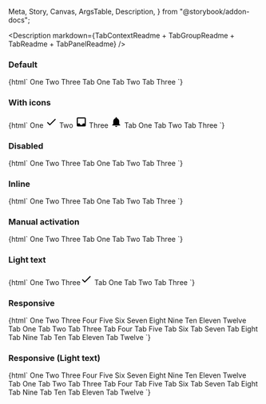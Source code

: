   Meta,
  Story,
  Canvas,
  ArgsTable,
  Description,
} from "@storybook/addon-docs";

<Meta title="Web Components/Tabs" component="ic-tab-context" />

<Description
  markdown={TabContextReadme + TabGroupReadme + TabReadme + TabPanelReadme}
/>

### Default

<Canvas>
  <Story name="Default">
    {html` <ic-tab-context>
      <ic-tab-group label="Example tab group">
        <ic-tab>One</ic-tab>
        <ic-tab>Two</ic-tab>
        <ic-tab>Three</ic-tab>
      </ic-tab-group>
      <ic-tab-panel>Tab One</ic-tab-panel>
      <ic-tab-panel>Tab Two</ic-tab-panel>
      <ic-tab-panel>Tab Three</ic-tab-panel>
    </ic-tab-context>`}
  </Story>
</Canvas>

### With icons

<Canvas>
  <Story name="With icons">
    {html` <ic-tab-context>
      <ic-tab-group label="Example tab group">
        <ic-tab
          >One
          <svg
            slot="icon"
            xmlns="http://www.w3.org/2000/svg"
            height="24px"
            viewBox="0 0 24 24"
            width="24px"
            fill="#000000"
          >
            <path d="M0 0h24v24H0V0z" fill="none" />
            <path d="M9 16.2L4.8 12l-1.4 1.4L9 19 21 7l-1.4-1.4L9 16.2z" /></svg
        ></ic-tab>
        <ic-tab
          >Two
          <svg
            slot="icon"
            xmlns="http://www.w3.org/2000/svg"
            height="24px"
            viewBox="0 0 24 24"
            width="24px"
            fill="#000000"
          >
            <path d="M0 0h24v24H0V0z" fill="none" />
            <path
              d="M19 3H4.99c-1.11 0-1.98.89-1.98 2L3 19c0 1.1.88 2 1.99 2H19c1.1 0 2-.9 2-2V5c0-1.11-.9-2-2-2zm0 12h-4c0 1.66-1.35 3-3 3s-3-1.34-3-3H4.99V5H19v10z"
            /></svg
        ></ic-tab>
        <ic-tab
          >Three
          <svg
            slot="icon"
            xmlns="http://www.w3.org/2000/svg"
            height="24px"
            viewBox="0 0 24 24"
            width="24px"
            fill="#000000"
          >
            <path
              d="M12 22c1.1 0 2-.9 2-2h-4c0 1.1.89 2 2 2zm6-6v-5c0-3.07-1.64-5.64-4.5-6.32V4c0-.83-.67-1.5-1.5-1.5s-1.5.67-1.5 1.5v.68C7.63 5.36 6 7.92 6 11v5l-2 2v1h16v-1l-2-2z"
            />
          </svg>
        </ic-tab>
      </ic-tab-group>
      <ic-tab-panel>Tab One</ic-tab-panel>
      <ic-tab-panel>Tab Two</ic-tab-panel>
      <ic-tab-panel>Tab Three</ic-tab-panel>
    </ic-tab-context>`}
  </Story>
</Canvas>

### Disabled

<Canvas>
  <Story name="Disabled">
    {html` <ic-tab-context>
      <ic-tab-group label="Example tab group">
        <ic-tab>One</ic-tab>
        <ic-tab disabled>Two</ic-tab>
        <ic-tab>Three</ic-tab>
      </ic-tab-group>
      <ic-tab-panel>Tab One</ic-tab-panel>
      <ic-tab-panel>Tab Two</ic-tab-panel>
      <ic-tab-panel>Tab Three</ic-tab-panel>
    </ic-tab-context>`}
  </Story>
</Canvas>

### Inline

<Canvas>
  <Story name="Inline">
    {html` <ic-tab-context>
      <ic-tab-group label="Example tab group" inline>
        <ic-tab>One</ic-tab>
        <ic-tab>Two</ic-tab>
        <ic-tab>Three</ic-tab>
      </ic-tab-group>
      <ic-tab-panel>Tab One</ic-tab-panel>
      <ic-tab-panel>Tab Two</ic-tab-panel>
      <ic-tab-panel>Tab Three</ic-tab-panel>
    </ic-tab-context>`}
  </Story>
</Canvas>

### Manual activation

<Canvas>
  <Story name="Manual activation">
    {html` <ic-tab-context activation-type="manual">
      <ic-tab-group label="Example tab group">
        <ic-tab>One</ic-tab>
        <ic-tab>Two</ic-tab>
        <ic-tab>Three</ic-tab>
      </ic-tab-group>
      <ic-tab-panel>Tab One</ic-tab-panel>
      <ic-tab-panel>Tab Two</ic-tab-panel>
      <ic-tab-panel>Tab Three</ic-tab-panel>
    </ic-tab-context>`}
  </Story>
</Canvas>

### Light text

<Canvas>
  <Story name="Light text" parameters={{ backgrounds: { default: "dark" } }}>
    {html` <ic-tab-context appearance="light">
      <ic-tab-group label="Example tab group">
        <ic-tab>One</ic-tab>
        <ic-tab>Two</ic-tab>
        <ic-tab
          >Three<svg
            slot="icon"
            xmlns="http://www.w3.org/2000/svg"
            height="24px"
            viewBox="0 0 24 24"
            width="24px"
            fill="#000000"
          >
            <path d="M0 0h24v24H0V0z" fill="none" />
            <path d="M9 16.2L4.8 12l-1.4 1.4L9 19 21 7l-1.4-1.4L9 16.2z" /></svg
        ></ic-tab>
      </ic-tab-group>
      <ic-tab-panel>Tab One</ic-tab-panel>
      <ic-tab-panel>Tab Two</ic-tab-panel>
      <ic-tab-panel>Tab Three</ic-tab-panel>
    </ic-tab-context>`}
  </Story>
</Canvas>

### Responsive

<Canvas>
  <Story name="Responsive">
    {html`
      <ic-tab-context>
        <ic-tab-group label="Example tab group">
          <ic-tab>One</ic-tab>
          <ic-tab>Two</ic-tab>
          <ic-tab>Three</ic-tab>
          <ic-tab>Four</ic-tab>
          <ic-tab>Five</ic-tab>
          <ic-tab>Six</ic-tab>
          <ic-tab>Seven</ic-tab>
          <ic-tab>Eight</ic-tab>
          <ic-tab>Nine</ic-tab>
          <ic-tab>Ten</ic-tab>
          <ic-tab>Eleven</ic-tab>
          <ic-tab>Twelve</ic-tab>
        </ic-tab-group>
        <ic-tab-panel>Tab One</ic-tab-panel>
        <ic-tab-panel>Tab Two</ic-tab-panel>
        <ic-tab-panel>Tab Three</ic-tab-panel>
        <ic-tab-panel>Tab Four</ic-tab-panel>
        <ic-tab-panel>Tab Five</ic-tab-panel>
        <ic-tab-panel>Tab Six</ic-tab-panel>
        <ic-tab-panel>Tab Seven</ic-tab-panel>
        <ic-tab-panel>Tab Eight</ic-tab-panel>
        <ic-tab-panel>Tab Nine</ic-tab-panel>
        <ic-tab-panel>Tab Ten</ic-tab-panel>
        <ic-tab-panel>Tab Eleven</ic-tab-panel>
        <ic-tab-panel>Tab Twelve</ic-tab-panel>
      </ic-tab-context>
    `}
  </Story>
</Canvas>

### Responsive (Light text)

<Canvas>
  <Story
    name="Responsive (Light text)"
    parameters={{ backgrounds: { default: "dark" } }}
  >
    {html`
      <ic-tab-context appearance="light">
        <ic-tab-group label="Example tab group">
          <ic-tab>One</ic-tab>
          <ic-tab>Two</ic-tab>
          <ic-tab>Three</ic-tab>
          <ic-tab>Four</ic-tab>
          <ic-tab>Five</ic-tab>
          <ic-tab>Six</ic-tab>
          <ic-tab>Seven</ic-tab>
          <ic-tab>Eight</ic-tab>
          <ic-tab>Nine</ic-tab>
          <ic-tab>Ten</ic-tab>
          <ic-tab>Eleven</ic-tab>
          <ic-tab>Twelve</ic-tab>
        </ic-tab-group>
        <ic-tab-panel>Tab One</ic-tab-panel>
        <ic-tab-panel>Tab Two</ic-tab-panel>
        <ic-tab-panel>Tab Three</ic-tab-panel>
        <ic-tab-panel>Tab Four</ic-tab-panel>
        <ic-tab-panel>Tab Five</ic-tab-panel>
        <ic-tab-panel>Tab Six</ic-tab-panel>
        <ic-tab-panel>Tab Seven</ic-tab-panel>
        <ic-tab-panel>Tab Eight</ic-tab-panel>
        <ic-tab-panel>Tab Nine</ic-tab-panel>
        <ic-tab-panel>Tab Ten</ic-tab-panel>
        <ic-tab-panel>Tab Eleven</ic-tab-panel>
        <ic-tab-panel>Tab Twelve</ic-tab-panel>
      </ic-tab-context>
    `}
  </Story>
</Canvas>
